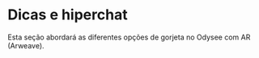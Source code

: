 # Dicas e hiperchat

Esta seção abordará as diferentes opções de gorjeta no Odysee com AR (Arweave).

<CategoryCards/>
